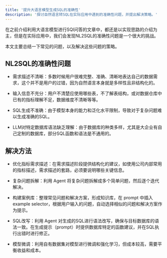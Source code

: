 ```yaml
---
title: '提升大语言模型生成SQL的准确性'
description: '探讨自然语言转SQL在实际应用中遇到的准确性问题，并提出解决策略。'
---
```



在之前介绍利用大语言模型进行SQl问答的文章中，都还是以实现思路的介绍为主，但是在实际应用中，我们会发现NL2SQL的准确性问题是一个很大的挑战。

本文主要总结一下常见的问题，以及解决这些问题的策略。

## NL2SQL的准确性问题

- 需求描述不清晰：多数时候用户很难完整、准确、清晰地表达自己的数据需求，这个并不是用户的过错，因为自然语言本身就是多样性且非结构化的。

- 输入信息不充分：用户不清楚应使用哪些表，不了解表结构，或对数据仓库中已有的指标理解不足，数据维度不清晰等等。

- SQL生成不准确：由于模型本身的能力和泛化水平限制，导致对于复杂问题难以生成准确的SQL。

- LLM对特定数据库语法缺乏理解：由于数据库的种类多样，尤其是大企业有自己定制的数据库，部分SQL函数和语法是不通用的。

## 解决方法

- 优化指标需求描述：在需求描述阶段提供结构化的建议，如使用公司内部常用的指标描述，需求描述的套路，必须要说明哪些关键信息。

- 复杂问题拆解：利用 Agent 将复杂问题拆解成多个简单问题，然后逐个迭代解决。

- 构建案例库：整理常见问题和解决方案，形成知识库，在 prompt 中插入 example selector，根据用户输入的问题，自动选择相似的问题和解决方案作为提示。

- SQL改写：利用 Agent 对生成的SQL进行语法改写，确保与目标数据库的语法一致。在生成提示（prompt）时提供数据库特定的函数建议，并在SQL执行出错时进行修正。

- 模型微调：利用自有数据集对模型进行微调和强化学习，但成本较高，需要平衡收益和成本。